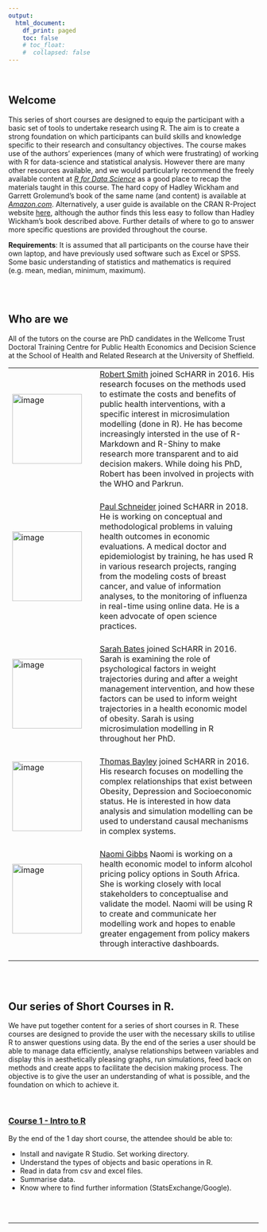```yaml
---
output:
  html_document:
    df_print: paged
    toc: false
    # toc_float: 
    #  collapsed: false
---
```


<br>



## Welcome
This series of short courses are designed to equip the participant with a basic set of tools to undertake research using R. The aim is to create a strong foundation on which participants can build skills and knowledge specific to their research and consultancy objectives. The course makes use of the authors' experiences (many of which were frustrating) of working with R for data-science and statistical analysis. However there are many other resources available, and we would particularly recommend the freely available content at *[R for Data Science](https://r4ds.had.co.nz/)* as a good place to recap the materials taught in this course. The hard copy of Hadley Wickham and Garrett Grolemund's book of the same name (and content) is available at *[Amazon.com](https://r4ds.had.co.nz/)*. Alternatively, a user guide is available on the CRAN R-Project website [here](https://cran.r-project.org/doc/manuals/r-release/R-intro.html), although the author finds this less easy to follow than Hadley Wickham's book described above. Further details of where to go to answer more specific questions are provided throughout the course.

__Requirements__: It is assumed that all participants on the course have their own laptop, and have previously used software such as Excel or SPSS. Some basic understanding of statistics and mathematics is required (e.g. mean, median, minimum, maximum).

<br><br>

## Who are we

All of the tutors on the course are PhD candidates in the Wellcome Trust Doctoral Training Centre for Public Health Economics and Decision Science at the School of Health and Related Research at the University of Sheffield.

<table border="0"; padding = 0px>
 <tr>
    <td width= 160px><img src="./img/rob.jpg" alt="image" width="140"> <br><br></td>
    <td><a href="https://www.linkedin.com/in/robert-smith-53b28438/" target="_blank">Robert Smith</a> joined ScHARR in 2016. His research focuses on the methods used to estimate the costs and benefits of public health interventions, with a specific interest in microsimulation modelling (done in R). He has become increasingly intersted in the use of R-Markdown and R-Shiny to make research more transparent and to aid decision makers. While doing his PhD, Robert has been involved in projects with the WHO and Parkrun.<br><br></td>
 </tr>
 
 <tr>
    <td width= 160px><img src="./img/paul.png" alt="image" width="140"><br><br> </td>
    <td><a href="https://bitowaqr.github.io/about_me/" target="_blank">Paul Schneider</a> joined ScHARR in 2018. He is working on conceptual and methodological problems in valuing health outcomes in economic evaluations. A medical doctor and epidemiologist by training, he has used R in various research projects, ranging from the modeling costs of breast cancer, and value of information analyses, to the monitoring of influenza in real-time using online data. He is a keen advocate of open science practices.<br><br></td>
 </tr>
 
 <tr>
    <td width= 160px><img src="./img/sarah.jpg" alt="image" width="140"><br><br> </td>
    <td><a href="https://www.linkedin.com/in/sarah-elizabeth-bates-647ab9145/" target="_blank">Sarah Bates</a> joined ScHARR in 2016. Sarah is examining the role of psychological factors in weight trajectories during and after a weight management intervention, and how these factors can be used to inform weight trajectories in a health economic model of obesity. Sarah is using microsimulation modelling in R throughout her PhD. <br><br></td>
 </tr>
 
 <tr>
    <td width= 160px><img src="./img/tom.jpg" alt="image" width="140"><br><br> </td>
    <td><a href="https://www.linkedin.com/in/tom-bayley-31ba8570/" target="_blank">Thomas Bayley</a> joined ScHARR in 2016. His research focuses on modelling the complex relationships that exist between Obesity, Depression and Socioeconomic status. He is interested in how data analysis and simulation modelling can be used to understand causal mechanisms in complex systems.<br><br></td>
 </tr>
 
 <tr>
    <td width= 160px><img src="./img/naomi.jpg" alt="image" width="140"><br><br> </td>
    <td><a href="https://www.linkedin.com/in/robert-smith-53b28438/" target="_blank">Naomi Gibbs</a> Naomi is working on a health economic model to inform alcohol pricing policy options in South Africa. She is working closely with local stakeholders to conceptualise and validate the model. Naomi will be using R to create and communicate her modelling work and hopes to enable greater engagement from policy makers through interactive dashboards.<br><br></td>
 </tr>
</table>

<br><br>


## Our series of Short Courses in R.

We have put together content for a series of short courses in R. These  courses are designed to provide the user with the necessary skills to utilise R to answer questions using data. By the end of the series a user should be able to manage data efficiently, analyse relationships between variables and display this in aesthetically pleasing graphs, run simulations, feed back on methods and create apps to facilitate the decision making process. The objective is to give the user an understanding of what is possible, and the foundation on which to achieve it.

<br>

### <a href="Course_1_PS.html">Course 1 - Intro to R</a> <br />

By the end of the 1 day short course, the attendee should be able to:

* Install and navigate R Studio. Set working directory.
* Understand the types of objects and basic operations in R.
* Read in data from csv and excel files.
* Summarise data. 
* Know where to find further information (StatsExchange/Google).

<br><br>

****

